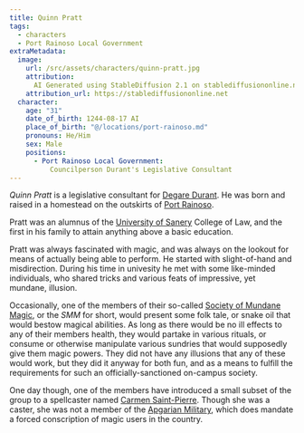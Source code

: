 ```yaml
---
title: Quinn Pratt
tags:
  - characters
  - Port Rainoso Local Government
extraMetadata:
  image:
    url: /src/assets/characters/quinn-pratt.jpg
    attribution:
      AI Generated using StableDiffusion 2.1 on stablediffusiononline.net
    attribution_url: https://stablediffusiononline.net
  character:
    age: "31"
    date_of_birth: 1244-08-17 AI
    place_of_birth: "@/locations/port-rainoso.md"
    pronouns: He/Him
    sex: Male
    positions:
      - Port Rainoso Local Government:
          Councilperson Durant's Legislative Consultant
---
```


<Stub />

*Quinn Pratt* is a legislative consultant for
[Degare Durant](/characters/degare-durant/). He was born and raised in a homestead on
the outskirts of [Port Rainoso](/locations/port-rainoso/).

Pratt was an alumnus of the
[University of Sanery](/organizations/university-of-sanery/) College of
Law, and the first in his family to attain anything above a basic education.

Pratt was always fascinated with magic, and was always on the lookout for means
of actually being able to perform. He started with slight-of-hand and
misdirection. During his time in univesity he met with some like-minded
individuals, who shared tricks and various feats of impressive, yet mundane,
illusion.

Occasionally, one of the members of their so-called
[Society of Mundane Magic](/organizations/society-of-mundane-magic/), or
the *SMM* for short, would present some folk tale, or snake oil that would
bestow magical abilities. As long as there would be no ill effects to any of
their members health, they would partake in various rituals, or consume or
otherwise manipulate various sundries that would supposedly give them magic
powers. They did not have any illusions that any of these would work, but they
did it anyway for both fun, and as a means to fulfill the requirements for such
an officially-sanctioned on-campus society.

One day though, one of the members have introduced a small subset of the group
to a spellcaster named [Carmen Saint-Pierre](/characters/carmen-saint-pierre/). Though
she was a caster, she was not a member of the
[Apgarian Military](/organizations/apgarian-military/), which does mandate
a forced conscription of magic users in the country.
